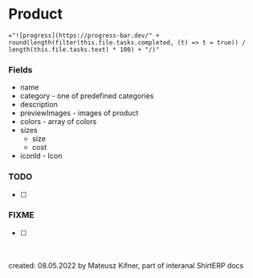 
<Meta title="ShirtERP/Models/Product" />

# Product

`="![progress](https://progress-bar.dev/" + round(length(filter(this.file.tasks.completed, (t) => t = true)) / length(this.file.tasks.text) * 100) + "/)"`

### Fields

- name
- category - one of predefined categories
- description
- previewImages - images of product
- colors - array of colors
- sizes
  - size
  - cost
- iconId - Icon

### TODO

- [ ]

### FIXME

- [ ]

<br />
<br />
created: 08.05.2022 by Mateusz Kifner, part of interanal ShirtERP docs
